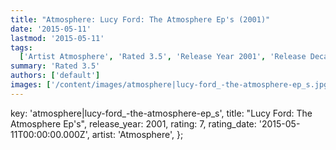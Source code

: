 ```yaml
---
title: "Atmosphere: Lucy Ford: The Atmosphere Ep's (2001)"
date: '2015-05-11'
lastmod: '2015-05-11'
tags:
  ['Artist Atmosphere', 'Rated 3.5', 'Release Year 2001', 'Release Decade 2000']
summary: 'Rated 3.5'
authors: ['default']
images: ['/content/images/atmosphere|lucy-ford_-the-atmosphere-ep_s.jpg']
---
```


  key: 'atmosphere|lucy-ford_-the-atmosphere-ep_s',
  title: "Lucy Ford: The Atmosphere Ep's",
  release_year: 2001,
  rating: 7,
  rating_date: '2015-05-11T00:00:00.000Z',
  artist: 'Atmosphere',
};

<MusicRating data={data} />
